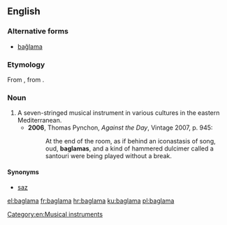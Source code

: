 ==English==
{{wikipedia}}

===Alternative forms===
* [[bağlama]]

===Etymology===
From {{etyl|tr}} {{term|bağlama|lang=tr}}, from {{term|bağlamak||to tie}}.

===Noun===
{{en-noun}}

# A seven-stringed musical instrument in various cultures in the eastern Mediterranean.
#* '''2006''', Thomas Pynchon, ''Against the Day'', Vintage 2007, p. 945:
#*: At the end of the room, as if behind an iconastasis of song, oud, '''baglamas''', and a kind of hammered dulcimer called a santouri were being played without a break.

====Synonyms====
* [[saz]]

[[Category:en:Musical instruments]]

[[el:baglama]]
[[fr:baglama]]
[[hr:baglama]]
[[ku:baglama]]
[[pl:baglama]]